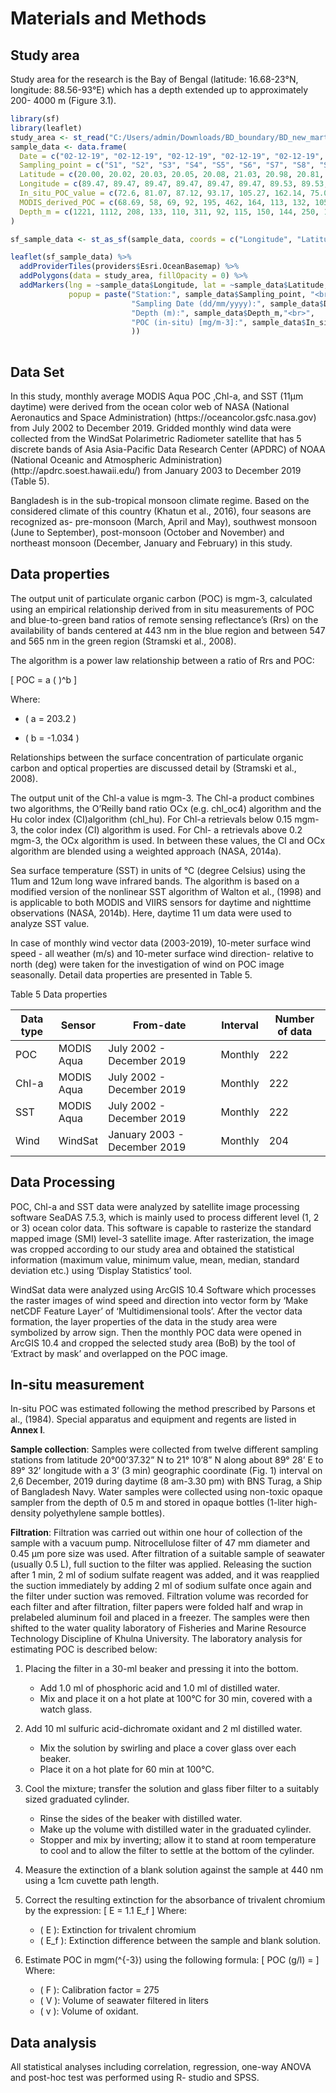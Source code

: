 # Materials and Methods

## Study area

Study area for the research is the Bay of Bengal (latitude: 16.68-23°N, longitude: 88.56-93°E) which has a depth extended up to approximately 200- 4000 m (Figure 3.1). 

```r

library(sf)
library(leaflet)
study_area <- st_read("C:/Users/admin/Downloads/BD_boundary/BD_new_martime_boundary.shp")
sample_data <- data.frame(
  Date = c("02-12-19", "02-12-19", "02-12-19", "02-12-19", "02-12-19", "02-12-19", "06-12-19", "06-12-19", "06-12-19", "06-12-19", "06-12-19", "06-12-19"),
  Sampling_point = c("S1", "S2", "S3", "S4", "S5", "S6", "S7", "S8", "S9", "S10", "S11", "S12"),
  Latitude = c(20.00, 20.02, 20.03, 20.05, 20.08, 21.03, 20.98, 20.81, 20.65, 20.48, 20.31, 20.15),
  Longitude = c(89.47, 89.47, 89.47, 89.47, 89.47, 89.47, 89.53, 89.53, 89.53, 89.53, 89.53, 89.53),
  In_situ_POC_value = c(72.6, 81.07, 87.12, 93.17, 105.27, 162.14, 75.02, 62.92, 66.55, 71.39, 64.13, 59.29),
  MODIS_derived_POC = c(68.69, 58, 69, 92, 195, 462, 164, 113, 132, 105, 81, 60),
  Depth_m = c(1221, 1112, 208, 133, 110, 311, 92, 115, 150, 144, 250, 1130)
)

sf_sample_data <- st_as_sf(sample_data, coords = c("Longitude", "Latitude"), crs = 4326)

leaflet(sf_sample_data) %>%
  addProviderTiles(providers$Esri.OceanBasemap) %>%
  addPolygons(data = study_area, fillOpacity = 0) %>%
  addMarkers(lng = ~sample_data$Longitude, lat = ~sample_data$Latitude, 
             popup = paste("Station:", sample_data$Sampling_point, "<br>",
                           "Sampling Date (dd/mm/yyyy):", sample_data$Date, "<br>",
                           "Depth (m):", sample_data$Depth_m,"<br>",
                           "POC (in-situ) [mg/m-3]:", sample_data$In_situ_POC_value
                           ))
  
```

## Data Set

In this study, monthly average MODIS Aqua POC ,Chl-a, and SST (11µm daytime) were derived from the ocean color web of NASA (National Aeronautics and Space Administration) (https://oceancolor.gsfc.nasa.gov) from July 2002 to December 2019.  Gridded monthly wind data were collected from the WindSat Polarimetric Radiometer satellite that has 5 discrete bands of  Asia Asia-Pacific Data Research Center (APDRC) of NOAA (National Oceanic and Atmospheric Administration) (http://apdrc.soest.hawaii.edu/) from January 2003 to December 2019 (Table 5).

Bangladesh is in the sub-tropical monsoon climate regime. Based on the considered climate of this country (Khatun et al., 2016), four seasons are recognized as- pre-monsoon (March, April and May), southwest monsoon (June to September), post-monsoon (October and November) and northeast monsoon  (December, January and February) in this study. 

## Data properties

The output unit of particulate organic carbon (POC) is mgm-3, calculated using an empirical relationship derived from in situ measurements of POC and blue-to-green band ratios of remote sensing reflectance’s (Rrs) on the availability of bands centered at 443 nm in the blue region and between 547 and 565 nm in the green region (Stramski et al., 2008).

The algorithm is a power law relationship between a ratio of Rrs and POC:

\[ POC = a \times \left( \frac{{Rrs(443)}}{{Rrs(553)}} \right)^b \]

Where:

- \( a = 203.2 \)

- \( b = -1.034 \)


Relationships between the surface concentration of particulate organic carbon and optical properties are discussed detail by (Stramski et al., 2008).

The output unit of the Chl-a value is mgm-3. The Chl-a product combines two algorithms, the O'Reilly band ratio OCx (e.g. chl_oc4) algorithm and the Hu color index (CI)algorithm (chl_hu). For Chl-a retrievals below 0.15 mgm-3, the color index (CI) algorithm is used. For Chl- a retrievals above 0.2 mgm-3, the OCx algorithm is used. In between these values, the CI and OCx algorithm are blended using a weighted approach (NASA, 2014a).

Sea surface temperature (SST) in units of °C (degree Celsius) using the 11um and 12um long wave infrared bands. The algorithm is based on a modified version of the nonlinear SST algorithm of Walton et al., (1998) and is applicable to both MODIS and VIIRS sensors for daytime and nighttime observations (NASA, 2014b). Here, daytime 11 um data were used to analyze SST value.

In case of monthly wind vector data (2003-2019), 10-meter surface wind speed - all weather (m/s) and 10-meter surface wind direction- relative to north (deg) were taken for the investigation of wind on POC image seasonally. Detail data properties are presented in Table 5.

Table 5 Data properties

| Data type | Sensor      | From-date                      | Interval | Number of data |
|------------|-------------|---------------------------------|----------|-----------------|
| POC        | MODIS Aqua  | July 2002 - December 2019      | Monthly  | 222             |
| Chl-a      | MODIS Aqua  | July 2002 - December 2019      | Monthly  | 222             |
| SST        | MODIS Aqua  | July 2002 - December 2019      | Monthly  | 222             |
| Wind       | WindSat     | January 2003 - December 2019   | Monthly  | 204             |


## Data Processing

POC, Chl-a and SST data were analyzed by satellite image processing software SeaDAS 7.5.3, which is mainly used to process different level (1, 2 or 3) ocean color data. This software is capable to rasterize the standard mapped image (SMI) level-3 satellite image. After rasterization, the image was cropped according to our study area and obtained the statistical information (maximum value, minimum value, mean, median, standard deviation etc.) using ‘Display Statistics’ tool.

WindSat data were analyzed using ArcGIS 10.4 Software which processes the raster images of wind speed and direction into vector form by ‘Make netCDF Feature Layer’ of ‘Multidimensional tools’. After the vector data formation, the layer properties of the data in the study area were symbolized by arrow sign. Then the monthly POC data were opened in ArcGIS 10.4 and cropped the selected study area (BoB) by the tool of ‘Extract by mask’ and overlapped on the POC image.

## In-situ measurement

In-situ POC was estimated following the method prescribed by Parsons et al., (1984). Special apparatus and equipment and regents are listed in **Annex I**.

**Sample collection**: Samples were collected from twelve different sampling stations from latitude 20°00'37.32" N to 21° 10'8" N along about 89° 28' E to 89° 32'  longitude with a 3' (3 min) geographic coordinate (Fig. 1) interval on 2,6 December, 2019 during daytime (8 am-3.30 pm) with BNS Turag, a Ship of  Bangladesh Navy. Water samples were collected using non-toxic opaque sampler from the depth of 0.5 m and stored in opaque bottles (1-liter high-density polyethylene sample bottles). 

**Filtration**: Filtration was carried out within one hour of collection of the sample with a vacuum pump. Nitrocellulose filter of 47 mm diameter and 0.45 µm pore size was used. After filtration of a suitable sample of seawater (usually 0.5 L), full suction to the filter was applied. Releasing the suction after 1 min, 2 ml of sodium sulfate reagent was added, and it was reapplied the suction immediately by adding 2 ml of sodium sulfate once again and the filter under suction was removed. Filtration volume was recorded for each filter and after filtration, filter papers were folded half and wrap in prelabeled aluminum foil and placed in a freezer. The samples were then shifted to the water quality laboratory of Fisheries and Marine Resource Technology Discipline of Khulna University. The laboratory analysis for estimating POC is described below: 

1. Placing the filter in a 30-ml beaker and pressing it into the bottom.
   - Add 1.0 ml of phosphoric acid and 1.0 ml of distilled water.
   - Mix and place it on a hot plate at 100°C for 30 min, covered with a watch glass.

2. Add 10 ml sulfuric acid-dichromate oxidant and 2 ml distilled water.
   - Mix the solution by swirling and place a cover glass over each beaker.
   - Place it on a hot plate for 60 min at 100°C.

3. Cool the mixture; transfer the solution and glass fiber filter to a suitably sized graduated cylinder.
   - Rinse the sides of the beaker with distilled water.
   - Make up the volume with distilled water in the graduated cylinder.
   - Stopper and mix by inverting; allow it to stand at room temperature to cool and to allow the filter to settle at the bottom of the cylinder.

4. Measure the extinction of a blank solution against the sample at 440 nm using a 1cm cuvette path length.

5. Correct the resulting extinction for the absorbance of trivalent chromium by the expression:
   \[ E = 1.1 \times E_f \]
   Where:
   - \( E \): Extinction for trivalent chromium
   - \( E_f \): Extinction difference between the sample and blank solution.

6. Estimate POC in mgm\(^{-3}\) using the following formula:
   \[ POC (\mu g/l) = \frac{{E \times F \times v}}{{V}} \]
   Where:
   - \( F \): Calibration factor = 275
   - \( V \): Volume of seawater filtered in liters
   - \( v \): Volume of oxidant.
   

## Data analysis

All statistical analyses including correlation, regression, one-way ANOVA and post-hoc test was performed using R- studio and SPSS.

